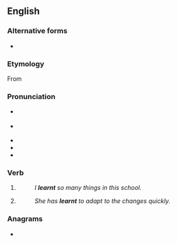 ==English==

===Alternative forms===
* {{l|en|learned}} {{qualifier|Standard US English spelling|Canadian}}

===Etymology===
From {{suffix|en|learn|t}}

===Pronunciation===
* {{a|Received Pronunciation|Australia}} {{IPA|en|/ˈlɜːnt/}}
* {{a|General American|Canada}} {{IPA|en|/ˈlɝnt/}}
* {{audio|en|en-uk-learnt.ogg|Audio (UK)}}
* {{audio|en|en-au-learnt.ogg|Audio (AU)}}
* {{rhymes|en|ɜː(r)nt}}

===Verb===
{{head|en|verb form}}

# {{lb|en|British|New England|AAVE|Ireland|Australia|New Zealand|South Africa|alternative in|_|US|Canada}} {{en-simple past of|learn}}
#: ''I '''learnt''' so many things in this school.''
# {{lb|en|UK|New England|AAVE|Ireland|Australia|New Zealand|South Africa|alternative in|_|US|Canada}} {{past participle of|en|learn|nocat=1}}
#: ''She has '''learnt''' to adapt to the changes quickly.''

===Anagrams===
* {{anagrams|en|a=aelnrt|Antler|Lenart|altern|antler|rental|ternal}}